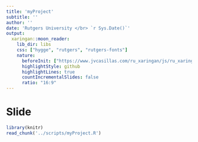 ```yaml
---
title: 'myProject'
subtitle: ''
author: ''
date: 'Rutgers University </br> `r Sys.Date()`'
output: 
  xaringan::moon_reader:
    lib_dir: libs
    css: ["hygge", "rutgers", "rutgers-fonts"]
    nature:
      beforeInit: ["https://www.jvcasillas.com/ru_xaringan/js/ru_xaringan.js"]
      highlightStyle: github
      highlightLines: true
      countIncrementalSlides: false
      ratio: "16:9"
---
```


# Slide

```r
library(knitr)
read_chunk('../scripts/myProject.R')
```

```r
```
